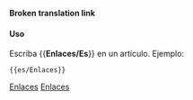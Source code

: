 <noinclude>
'''Broken translation link'''{{en/-}}</noinclude>
{{es/Metaplantilla de avisos| tipo  = contenido
<!-- | imagen = WarningIcon.png -->
| texto  = <strong>Solicitud</strong><br />Por favor no utilice servicios externos de alojamiento de imágenes como puede ser Imageshack o incluso su propio espacio web. Tampoco cargue imágenes extremadamente grandes, que pueden romper los diseños avanzados que se utilizan. Si quiere, puede colaborar subiendo cualquier imagen enlazada externa que encuentre.
}}<noinclude>

==== Uso====
Escriba <nowiki>{{</nowiki>'''Enlaces/Es'''<nowiki>}}</nowiki> en un artículo. Ejemplo:
<pre>{{es/Enlaces}}</pre>

[[Category:es/Plantillas|Enlaces]][[Category:es/Cajas de mensajes|Enlaces]]</noinclude>